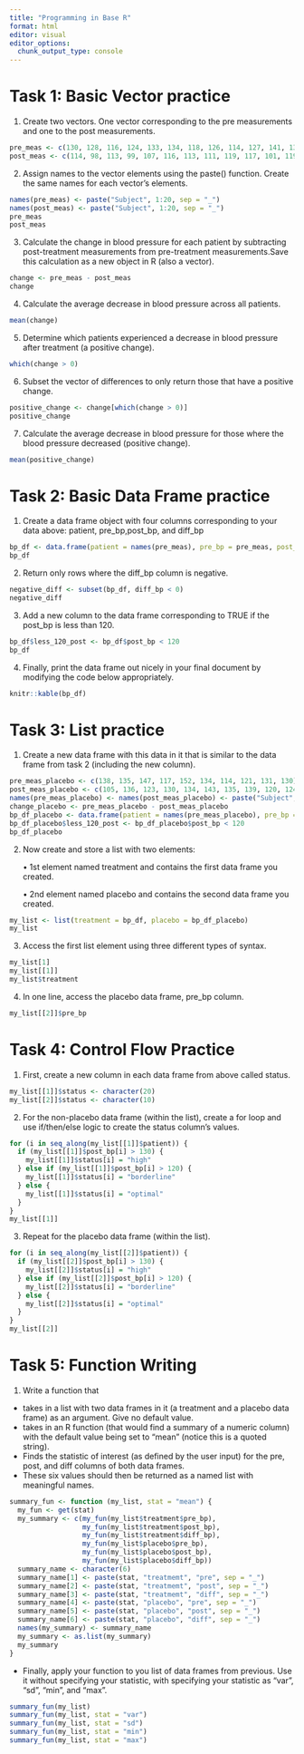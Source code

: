 ```yaml
---
title: "Programming in Base R"
format: html
editor: visual
editor_options: 
  chunk_output_type: console
---
```


# Task 1: Basic Vector practice

1.  Create two vectors. One vector corresponding to the pre measurements and one to the post measurements.

```r
pre_meas <- c(130, 128, 116, 124, 133, 134, 118, 126, 114, 127, 141, 138, 128, 140, 137, 131, 120, 128, 139, 135)
post_meas <- c(114, 98, 113, 99, 107, 116, 113, 111, 119, 117, 101, 119, 130, 122, 106, 106, 124, 102, 117, 113)
```

2.  Assign names to the vector elements using the paste() function. Create the same names for each vector’s elements.

```r
names(pre_meas) <- paste("Subject", 1:20, sep = "_")
names(post_meas) <- paste("Subject", 1:20, sep = "_")
pre_meas
post_meas
```

3.  Calculate the change in blood pressure for each patient by subtracting post-treatment measurements from pre-treatment measurements.Save this calculation as a new object in R (also a vector).

```r
change <- pre_meas - post_meas
change
```

4.  Calculate the average decrease in blood pressure across all patients.

```r
mean(change)
```

5.  Determine which patients experienced a decrease in blood pressure after treatment (a positive change).

```r
which(change > 0)
```

6.  Subset the vector of differences to only return those that have a positive change.

```r
positive_change <- change[which(change > 0)]
positive_change
```

7.  Calculate the average decrease in blood pressure for those where the blood pressure decreased (positive change).

```r
mean(positive_change)
```

# Task 2: Basic Data Frame practice

1.  Create a data frame object with four columns corresponding to your data above: patient, pre_bp,post_bp, and diff_bp

```r
bp_df <- data.frame(patient = names(pre_meas), pre_bp = pre_meas, post_bp = post_meas, diff_bp = change, row.names = NULL)
bp_df
```

2.  Return only rows where the diff_bp column is negative.

```r
negative_diff <- subset(bp_df, diff_bp < 0)
negative_diff
```

3.  Add a new column to the data frame corresponding to TRUE if the post_bp is less than 120.

```r
bp_df$less_120_post <- bp_df$post_bp < 120
bp_df
```

4.  Finally, print the data frame out nicely in your final document by modifying the code below appropriately.

```r
knitr::kable(bp_df)
```

# Task 3: List practice

1.  Create a new data frame with this data in it that is similar to the data frame from task 2 (including the new column).

```r
pre_meas_placebo <- c(138, 135, 147, 117, 152, 134, 114, 121, 131, 130)
post_meas_placebo <- c(105, 136, 123, 130, 134, 143, 135, 139, 120, 124)
names(pre_meas_placebo) <- names(post_meas_placebo) <- paste("Subject", 1:10, sep = "_")
change_placebo <- pre_meas_placebo - post_meas_placebo
bp_df_placebo <- data.frame(patient = names(pre_meas_placebo), pre_bp = pre_meas_placebo, post_bp = post_meas_placebo, diff_bp = change_placebo, row.names = NULL)
bp_df_placebo$less_120_post <- bp_df_placebo$post_bp < 120
bp_df_placebo
```

2.  Now create and store a list with two elements:

    • 1st element named treatment and contains the first data frame you created.

    • 2nd element named placebo and contains the second data frame you created.

```r
my_list <- list(treatment = bp_df, placebo = bp_df_placebo)
my_list
```

3.  Access the first list element using three different types of syntax.

```r
my_list[1]
my_list[[1]]
my_list$treatment
```

4.  In one line, access the placebo data frame, pre_bp column.

```r
my_list[[2]]$pre_bp
```

# Task 4: Control Flow Practice

1.  First, create a new column in each data frame from above called status.

```r
my_list[[1]]$status <- character(20)
my_list[[2]]$status <- character(10)
```

2.  For the non-placebo data frame (within the list), create a for loop and use if/then/else logic to create the status column’s values.

```r
for (i in seq_along(my_list[[1]]$patient)) {
  if (my_list[[1]]$post_bp[i] > 130) {
    my_list[[1]]$status[i] = "high"
  } else if (my_list[[1]]$post_bp[i] > 120) {
    my_list[[1]]$status[i] = "borderline"
  } else {
    my_list[[1]]$status[i] = "optimal"
  } 
}
my_list[[1]]
```

3.  Repeat for the placebo data frame (within the list).

```r
for (i in seq_along(my_list[[2]]$patient)) {
  if (my_list[[2]]$post_bp[i] > 130) {
    my_list[[2]]$status[i] = "high"
  } else if (my_list[[2]]$post_bp[i] > 120) {
    my_list[[2]]$status[i] = "borderline"
  } else {
    my_list[[2]]$status[i] = "optimal"
  } 
}
my_list[[2]]
```

# Task 5: Function Writing

1.  Write a function that

-   takes in a list with two data frames in it (a treatment and a placebo data frame) as an argument. Give no default value.
-   takes in an R function (that would find a summary of a numeric column) with the default value being set to "mean" (notice this is a quoted string).
-   Finds the statistic of interest (as defined by the user input) for the pre, post, and diff columns of both data frames.
-   These six values should then be returned as a named list with meaningful names.

```r
summary_fun <- function (my_list, stat = "mean") {
  my_fun <- get(stat)
  my_summary <- c(my_fun(my_list$treatment$pre_bp),
                  my_fun(my_list$treatment$post_bp),
                  my_fun(my_list$treatment$diff_bp),
                  my_fun(my_list$placebo$pre_bp),
                  my_fun(my_list$placebo$post_bp),
                  my_fun(my_list$placebo$diff_bp))
  summary_name <- character(6)
  summary_name[1] <- paste(stat, "treatmemt", "pre", sep = "_")
  summary_name[2] <- paste(stat, "treatmemt", "post", sep = "_")
  summary_name[3] <- paste(stat, "treatmemt", "diff", sep = "_")
  summary_name[4] <- paste(stat, "placebo", "pre", sep = "_")
  summary_name[5] <- paste(stat, "placebo", "post", sep = "_")
  summary_name[6] <- paste(stat, "placebo", "diff", sep = "_")
  names(my_summary) <- summary_name
  my_summary <- as.list(my_summary)
  my_summary
}
```

-   Finally, apply your function to you list of data frames from previous. Use it without specifying your statistic, with specifying your statistic as "var", "sd", "min", and "max".

```r
summary_fun(my_list)
summary_fun(my_list, stat = "var")
summary_fun(my_list, stat = "sd")
summary_fun(my_list, stat = "min")
summary_fun(my_list, stat = "max")
```
